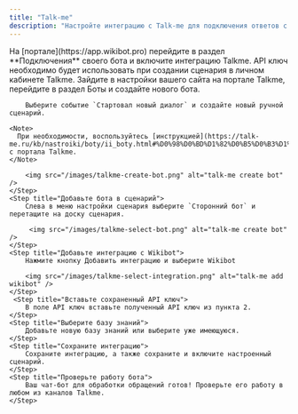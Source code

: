 ```yaml
---
title: "Talk-me"
description: "Настройте интеграцию с Talk-me для подключения ответов с использованием ИИ"
---
```


<Steps>
    <Step title="Получите API-ключ">
        На [портале](https://app.wikibot.pro) перейдите в раздел **Подключения** своего бота и включите интеграцию Talkme.
    </Step>
    <Step title="Сохраните полученный API ключ">
        API ключ необходимо будет использовать при создании сценария в личном кабинете Talkme.
    </Step>
    <Step title="Добавьте бота в личном кабинете Talkme">
        Зайдите в настройки вашего сайта на портале Talkme, перейдите в раздел Боты и создайте нового бота.

        Выберите событие `Стартовал новый диалог` и создайте новый ручной сценарий.

    <Note>
      При необходимости, воспользуйтесь [инструкцией](https://talk-me.ru/kb/nastroiki/boty/ii_boty.html#%D0%98%D0%BD%D1%82%D0%B5%D0%B3%D1%80%D0%B0%D1%86%D0%B8%D1%8F+%D1%81+Wikibot) с портала Talkme.
    </Note>

        <img src="/images/talkme-create-bot.png" alt="talk-me create bot" />
    </Step>
    <Step title="Добавьте бота в сценарий">
        Слева в меню настройки сценария выберите `Сторонний бот` и перетащите на доску сценария.

         <img src="/images/talkme-select-bot.png" alt="talk-me create bot" />
    </Step>
    <Step title="Добавьте интеграцию с Wikibot">
        Нажмите кнопку Добавить интеграцию и выберите Wikibot

        <img src="/images/talkme-select-integration.png" alt="talk-me add wikibot" />
    </Step>
     <Step title="Вставьте сохраненный API ключ">
        В поле API ключ вставьте полученный API ключ из пункта 2.
    </Step>
    <Step title="Выберите базу знаний">
        Добавьте новую базу знаний или выберите уже имеющуюся.
    </Step>
    <Step title="Сохраните интеграцию">
        Сохраните интеграцию, а также сохраните и включите настроенный сценарий.
    </Step>
    <Step title="Проверьте работу бота">
        Ваш чат-бот для обработки обращений готов! Проверьте его работу в любом из каналов Talkme.
    </Step>
</Steps>
